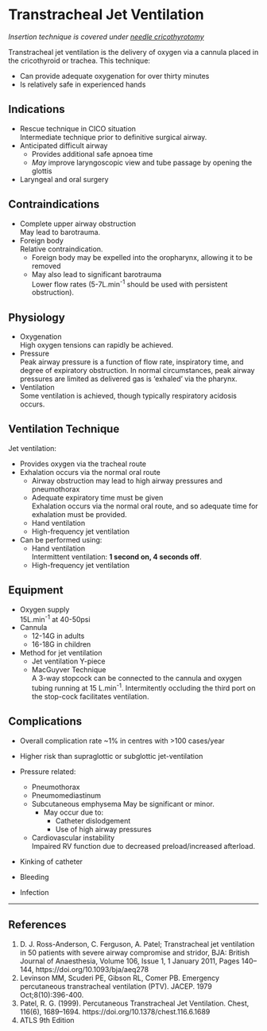 # Transtracheal Jet Ventilation


*Insertion technique is covered under [needle cricothyrotomy](procedures/needle-cricothyrotomy.md)*

Transtracheal jet ventilation is the delivery of oxygen via a cannula placed in the cricothyroid or trachea. This technique:

* Can provide adequate oxygenation for over thirty minutes
* Is relatively safe in experienced hands

## Indications

* Rescue technique in CICO situation  
Intermediate technique prior to definitive surgical airway.
* Anticipated difficult airway
	* Provides additional safe apnoea time
	* *May* improve laryngoscopic view and tube passage by opening the glottis
* Laryngeal and oral surgery

## Contraindications

* Complete upper airway obstruction  
May lead to barotrauma.
* Foreign body  
Relative contraindication.
	* Foreign body may be expelled into the oropharynx, allowing it to be removed
	* May also lead to significant barotrauma  
	Lower flow rates (5-7L.min<sup>-1</sup> should be used with persistent obstruction).


## Physiology

* Oxygenation  
High oxygen tensions can rapidly be achieved.
* Pressure  
Peak airway pressure is a function of flow rate, inspiratory time, and degree of expiratory obstruction. In normal circumstances, peak airway pressures are limited as delivered gas is 'exhaled' via the pharynx.
* Ventilation  
Some ventilation is achieved, though typically respiratory acidosis occurs.

## Ventilation Technique

Jet ventilation:

* Provides oxygen via the tracheal route
* Exhalation occurs via the normal oral route
	* Airway obstruction may lead to high airway pressures and pneumothorax
	* Adequate expiratory time must be given  
	Exhalation occurs via the normal oral route, and so adequate time for exhalation must be provided.
	* Hand ventilation
	* High-frequency jet ventilation
* Can be performed using:
	* Hand ventilation  
	Intermittent ventilation: **1 second on, 4 seconds off**.
	* High-frequency jet ventilation

## Equipment

* Oxygen supply  
15L.min<sup>-1</sup> at 40-50psi
* Cannula  
	* 12-14G in adults
	* 16-18G in children
* Method for jet ventilation
	* Jet ventilation Y-piece
	* MacGuyver Technique  
	A 3-way stopcock can be connected to the cannula and oxygen tubing running at 15 L.min<sup>-1</sup>. Intermitently occluding the third port on the stop-cock facilitates ventilation.

## Complications

* Overall complication rate ~1% in centres with >100 cases/year
* Higher risk than supraglottic or subglottic jet-ventilation

* Pressure related:
	* Pneumothorax
	* Pneumomediastinum
	* Subcutaneous emphysema
	May be significant or minor.
		* May occur due to:
			* Catheter dislodgement
			* Use of high airway pressures
	* Cardiovascular instability  
	Impaired RV function due to decreased preload/increased afterload.
* Kinking of catheter
* Bleeding
* Infection


---


## References

1. D. J. Ross-Anderson, C. Ferguson, A. Patel; Transtracheal jet ventilation in 50 patients with severe airway compromise and stridor, BJA: British Journal of Anaesthesia, Volume 106, Issue 1, 1 January 2011, Pages 140–144, https://doi.org/10.1093/bja/aeq278
2. Levinson MM, Scuderi PE, Gibson RL, Comer PB. Emergency percutaneous transtracheal ventilation (PTV). JACEP. 1979 Oct;8(10):396-400.
3. Patel, R. G. (1999). Percutaneous Transtracheal Jet Ventilation. Chest, 116(6), 1689–1694. https://doi.org/10.1378/chest.116.6.1689
4. ATLS 9th Edition